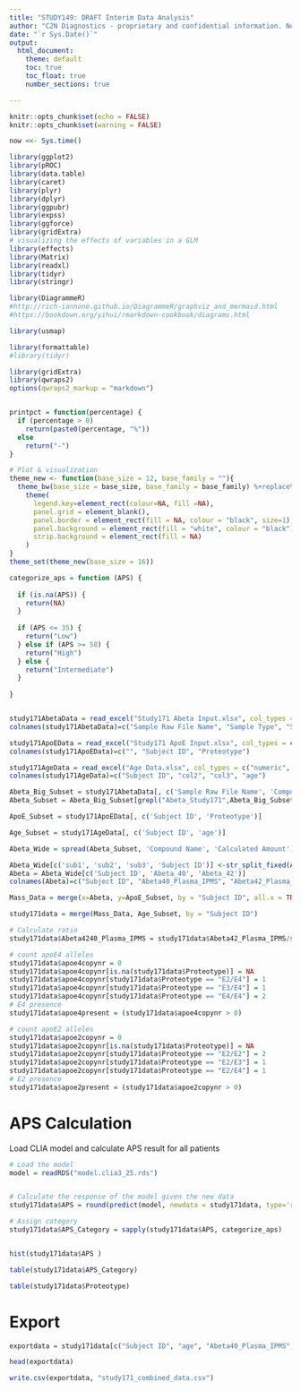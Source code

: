 ---
title: "STUDY149: DRAFT Interim Data Analysis"
author: "C2N Diagnostics - proprietary and confidential information. Not to be copied or distributed without C2N written consent."
date: "`r Sys.Date()`"
output:
  html_document:
    theme: default
    toc: true
    toc_float: true
    number_sections: true

---



```{r setup, include=FALSE}
knitr::opts_chunk$set(echo = FALSE)
knitr::opts_chunk$set(warning = FALSE)

now <<- Sys.time()

library(ggplot2)
library(pROC)
library(data.table)
library(caret)
library(plyr)
library(dplyr)
library(ggpubr)
library(expss)
library(ggforce)
library(gridExtra)
# visualizing the effects of variables in a GLM
library(effects)
library(Matrix)
library(readxl)
library(tidyr)
library(stringr)

library(DiagrammeR)
#http://rich-iannone.github.io/DiagrammeR/graphviz_and_mermaid.html
#https://bookdown.org/yihui/rmarkdown-cookbook/diagrams.html

library(usmap)

library(formattable)
#library(tidyr)

library(gridExtra)
library(qwraps2)
options(qwraps2_markup = "markdown")


printpct = function(percentage) {
  if (percentage > 0)
    return(paste0(percentage, "%"))
  else
    return("-")
}

# Plot & visualization
theme_new <- function(base_size = 12, base_family = ""){
  theme_bw(base_size = base_size, base_family = base_family) %+replace%
    theme(
      legend.key=element_rect(colour=NA, fill =NA),
      panel.grid = element_blank(),   
      panel.border = element_rect(fill = NA, colour = "black", size=1),
      panel.background = element_rect(fill = "white", colour = "black"), 
      strip.background = element_rect(fill = NA)
    )
}
theme_set(theme_new(base_size = 16))

categorize_aps = function (APS) {
  
  if (is.na(APS)) {
    return(NA)
  }
  
  if (APS <= 35) {
    return("Low")
  } else if (APS >= 58) {
    return("High")
  } else {
    return("Intermediate")
  }
  
}


study171AbetaData = read_excel("Study171 Abeta Input.xlsx", col_types = c("text", "text", "text", "text", "text", "text", "text", "text", "text", "text", "numeric", "text", "numeric", "numeric", "text", "numeric", "text", "text", "text", "numeric"))
colnames(study171AbetaData)=c("Sample Raw File Name", "Sample Type", "Sample ID", "Sample Name", "Sample Vial Position", "Sample Level", "Sample Acquisition Date", "Compound Name", "Compound Type", "Integration Mode", "Retention Time", "Theoretical Amount", "Calculated Amount", "Peak Area", "ISTD Area", "ISTD Actual Rt", "All Flag Details", "Excluded", "Exclusion Reason", "Dilution Factor")

study171ApoEData = read_excel("Study171 ApoE Input.xlsx", col_types = c("numeric", "numeric", "text", "text", "numeric", "numeric", "numeric", "text", "numeric", "text", "numeric", "text", "numeric", "text", "numeric", "text", "numeric", "text", "numeric", "text", "numeric", "text"))
colnames(study171ApoEData)=c("", "Subject ID", "Proteotype")

study171AgeData = read_excel("Age Data.xlsx", col_types = c("numeric", "text", "text", "numeric"))
colnames(study171AgeData)=c("Subject ID", "col2", "col3", "age")

Abeta_Big_Subset = study171AbetaData[, c('Sample Raw File Name', 'Compound Name', 'Calculated Amount')]
Abeta_Subset = Abeta_Big_Subset[grepl("Abeta_Study171",Abeta_Big_Subset$`Sample Raw File Name`),]

ApoE_Subset = study171ApoEData[, c('Subject ID', 'Proteotype')]

Age_Subset = study171AgeData[, c('Subject ID', 'age')]

Abeta_Wide = spread(Abeta_Subset, 'Compound Name', 'Calculated Amount')

Abeta_Wide[c('sub1', 'sub2', 'sub3', 'Subject ID')] <-str_split_fixed(Abeta_Wide$`Sample Raw File Name`, '_', 4)
Abeta = Abeta_Wide[c('Subject ID', 'Abeta_40', 'Abeta_42')]
colnames(Abeta)=c("Subject ID", "Abeta40_Plasma_IPMS", "Abeta42_Plasma_IPMS")

Mass_Data = merge(x=Abeta, y=ApoE_Subset, by = "Subject ID", all.x = TRUE)

study171data = merge(Mass_Data, Age_Subset, by = "Subject ID")

# Calculate ratio
study171data$Abeta4240_Plasma_IPMS = study171data$Abeta42_Plasma_IPMS/study171data$Abeta40_Plasma_IPMS

# count apoE4 alleles
study171data$apoe4copynr = 0
study171data$apoe4copynr[is.na(study171data$Proteotype)] = NA
study171data$apoe4copynr[study171data$Proteotype == "E2/E4"] = 1
study171data$apoe4copynr[study171data$Proteotype == "E3/E4"] = 1
study171data$apoe4copynr[study171data$Proteotype == "E4/E4"] = 2
# E4 presence
study171data$apoe4present = (study171data$apoe4copynr > 0)

# count apoE2 alleles
study171data$apoe2copynr = 0
study171data$apoe2copynr[is.na(study171data$Proteotype)] = NA
study171data$apoe2copynr[study171data$Proteotype == "E2/E2"] = 2
study171data$apoe2copynr[study171data$Proteotype == "E2/E3"] = 1
study171data$apoe2copynr[study171data$Proteotype == "E2/E4"] = 1
# E2 presence
study171data$apoe2present = (study171data$apoe2copynr > 0)


```



# APS Calculation

Load CLIA model and calculate APS result for all patients

```{r}

# Load the model
model = readRDS("model.clia3_25.rds")


# Calculate the response of the model given the new data
study171data$APS = round(predict(model, newdata = study171data, type='response') * 100)

# Assign category
study171data$APS_Category = sapply(study171data$APS, categorize_aps)


hist(study171data$APS )

```

```{r}
table(study171data$APS_Category)
```

```{r}

table(study171data$Proteotype)

```



# Export

```{r}

exportdata = study171data[c("Subject ID", "age", "Abeta40_Plasma_IPMS", "Abeta42_Plasma_IPMS", "Abeta4240_Plasma_IPMS", "Proteotype", "APS")]

head(exportdata)

write.csv(exportdata, "study171_combined_data.csv")

```
